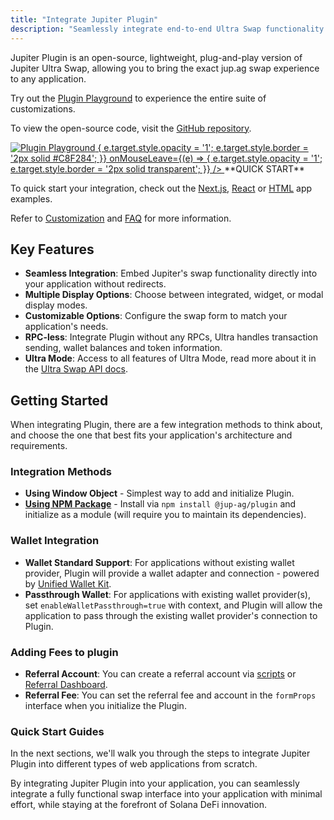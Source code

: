 ```yaml
---
title: "Integrate Jupiter Plugin"
description: "Seamlessly integrate end-to-end Ultra Swap functionality into any application with just a few lines of code."
---
```


Jupiter Plugin is an open-source, lightweight, plug-and-play version of Jupiter Ultra Swap, allowing you to bring the exact jup.ag swap experience to any application.

Try out the [Plugin Playground](https://plugin.jup.ag/) to experience the entire suite of customizations.

To view the open-source code, visit the [GitHub repository](https://github.com/jup-ag/plugin).

<Frame>
      <a href="https://plugin.jup.ag/" target="_blank" rel="noopener noreferrer" style={{ display: 'block' }}>
      <img 
        src="/static/images/plugin-playground.png" 
        alt="Plugin Playground"
        noZoom
        style={{ 
          cursor: 'pointer',
          transition: 'opacity 0.2s ease-in-out, border 0.2s ease-in-out',
          border: '2px solid transparent',
          borderRadius: '10px'
        }}
        onMouseEnter={(e) => {
          e.target.style.opacity = '1';
          e.target.style.border = '2px solid #C8F284';
        }}
        onMouseLeave={(e) => {
          e.target.style.opacity = '1';
          e.target.style.border = '2px solid transparent';
        }}
      />
    </a>
</Frame>

<Note>
**QUICK START**

To quick start your integration, check out the [Next.js](/tool-kits/plugin/nextjs-app-example), [React](/tool-kits/plugin/react-app-example) or [HTML](/tool-kits/plugin/html-app-example) app examples.

Refer to [Customization](/tool-kits/plugin/customization) and [FAQ](/tool-kits/plugin/faq) for more information.
</Note>

## Key Features

- **Seamless Integration**: Embed Jupiter's swap functionality directly into your application without redirects.
- **Multiple Display Options**: Choose between integrated, widget, or modal display modes.
- **Customizable Options**: Configure the swap form to match your application's needs.
- **RPC-less**: Integrate Plugin without any RPCs, Ultra handles transaction sending, wallet balances and token information.
- **Ultra Mode**: Access to all features of Ultra Mode, read more about it in the [Ultra Swap API docs](/docs/ultra/).

## Getting Started

When integrating Plugin, there are a few integration methods to think about, and choose the one that best fits your application's architecture and requirements.

### Integration Methods

- **Using Window Object** - Simplest way to add and initialize Plugin.
- [**Using NPM Package**](https://www.npmjs.com/package/@jup-ag/plugin) - Install via `npm install @jup-ag/plugin` and initialize as a module (will require you to maintain its dependencies).

### Wallet Integration

- **Wallet Standard Support**: For applications without existing wallet provider, Plugin will provide a wallet adapter and connection - powered by [Unified Wallet Kit](/tool-kits/wallet-kit/).
- **Passthrough Wallet**: For applications with existing wallet provider(s), set `enableWalletPassthrough=true` with context, and Plugin will allow the application to pass through the existing wallet provider's connection to Plugin.

### Adding Fees to plugin

- **Referral Account**: You can create a referral account via [scripts](/docs/ultra/add-fees-to-ultra) or [Referral Dashboard](https://referral.jup.ag/).
- **Referral Fee**: You can set the referral fee and account in the `formProps` interface when you initialize the Plugin.

### Quick Start Guides

In the next sections, we'll walk you through the steps to integrate Jupiter Plugin into different types of web applications from scratch.

<CardGroup cols={3}>
<Card href="/tool-kits/plugin/nextjs-app-example" icon="N" horizontal title="Next.js"/>

<Card href="/tool-kits/plugin/react-app-example" icon="react" horizontal title="React"/>

<Card href="/tool-kits/plugin/html-app-example" icon="html5" horizontal title="HTML"/>
</CardGroup>


By integrating Jupiter Plugin into your application, you can seamlessly integrate a fully functional swap interface into your application with minimal effort, while staying at the forefront of Solana DeFi innovation.
